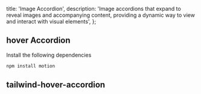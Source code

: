   title: 'Image Accordion',
  description:
    'Image accordions that expand to reveal images and accompanying content, providing a dynamic way to view and interact with visual elements',
};

## hover Accordion

<ComponentCodePreview name='image-hover-accordion' hasReTrigger >

Install the following dependencies

```bash
npm install motion
```

</ComponentCodePreview>

## tailwind-hover-accordion

<ComponentCodePreview name='tailwind-image-accordion' hasReTrigger />
